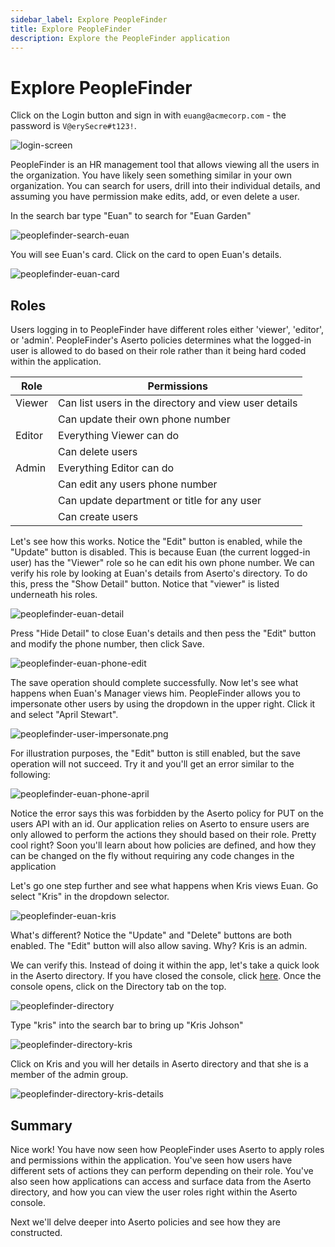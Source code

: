 ```yaml
---
sidebar_label: Explore PeopleFinder
title: Explore PeopleFinder
description: Explore the PeopleFinder application
---
```


# Explore PeopleFinder

Click on the Login button and sign in with `euang@acmecorp.com` - the password is `V@erySecre#t123!`.

![login-screen](/getting-started/login-screen.png)

PeopleFinder is an HR management tool that allows viewing all the users in the organization. You have likely seen something similar in your own organization. You can search for users, drill into their individual details, and assuming you have permission make edits, add, or even delete a user.

In the search bar type "Euan" to search for "Euan Garden"

![peoplefinder-search-euan](/peoplefinder-search-euan.png)

You will see Euan's card. Click on the card to open Euan's details.

![peoplefinder-euan-card](/peoplefinder-euan-card.png)

## Roles

Users logging in to PeopleFinder have different roles either 'viewer', 'editor', or 'admin'. PeopleFinder's Aserto policies determines what the logged-in user is allowed to do based on their role rather than it being hard coded within the application.

|Role|Permissions|
|----|-----------|
|Viewer|Can list users in the directory and view user details|
|      |Can update their own phone number |
|Editor|Everything Viewer can do|
|      |Can delete users                |
|Admin|Everything Editor can do |
|      |Can edit any users phone number |
|     |Can update department or title for any user |
|     |Can create users|



Let's see how this works. Notice the "Edit" button is enabled, while the "Update" button is disabled. This is because Euan (the current logged-in user) has the "Viewer" role so he can edit his own phone number. We can verify his role by looking at Euan's details from Aserto's directory. To do this, press the "Show Detail" button. Notice that "viewer" is listed underneath his roles.

![peoplefinder-euan-detail](/peoplefinder-euan-detail.png)

Press "Hide Detail" to close Euan's details and then pess the "Edit" button and modify the phone number, then click Save. 

![peoplefinder-euan-phone-edit](/peoplefinder-euan-phone-edit.png)

The save operation should complete successfully. Now let's see what happens when Euan's Manager views him. PeopleFinder allows you to impersonate other users by using the dropdown in the upper right. Click it and select "April Stewart".

![peoplefinder-user-impersonate.png](/peoplefinder-user-impersonate.png)

For illustration purposes, the "Edit" button is still enabled, but the save operation will not succeed. Try it and you'll get an error similar to the following:

![peoplefinder-euan-phone-april](/peoplefinder-euan-phone-april.png)

Notice the error says this was forbidden by the Aserto policy for PUT on the users API with an id. Our application relies on Aserto to ensure users are only allowed to perform the actions they should based on their role. Pretty cool right? Soon you'll learn about how policies are defined, and how they can be changed on the fly without requiring any code changes in the application

Let's go one step further and see what happens when Kris views Euan. Go select "Kris" in the dropdown selector.

![peoplefinder-euan-kris](/peoplefinder-euan-kris.png)

What's different? Notice the "Update" and "Delete" buttons are both enabled. The "Edit" button will also allow saving. Why? Kris is an admin. 

We can verify this. Instead of doing it within the app, let's take a quick look in the Aserto directory. If you have closed the console, click [here](https://console.aserto.com). Once the console opens, click on the Directory tab on the top.

![peoplefinder-directory](/peoplefinder-directory.png)

Type "kris" into the search bar to bring up "Kris Johson"

![peoplefinder-directory-kris](/peoplefinder-directory-kris.png)

Click on Kris and you will her details in Aserto directory and that she is a member of the admin group.

![peoplefinder-directory-kris-details](/peoplefinder-directory-kris-details.png)

## Summary

Nice work! You have now seen how PeopleFinder uses Aserto to apply roles and permissions within the application. You've seen how users have different sets of actions they can perform depending on their role. You've also seen how applications can access and surface data from the Aserto directory, and how you can view the user roles right within the Aserto console.

Next we'll delve deeper into Aserto policies and see how they are constructed.